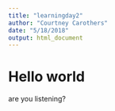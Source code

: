 ```yaml
---
title: "learningday2"
author: "Courtney Carothers"
date: "5/18/2018"
output: html_document
---
```


# Hello world

are you listening?